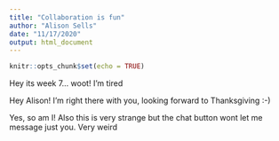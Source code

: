 ```yaml
---
title: "Collaboration is fun"
author: "Alison Sells"
date: "11/17/2020"
output: html_document
---
```


```r
knitr::opts_chunk$set(echo = TRUE)
```

Hey its week 7... woot! I'm tired

Hey Alison! I'm right there with you, looking forward to Thanksgiving :-)

Yes, so am I!
Also this is very strange but the chat button wont let me message just you. Very weird